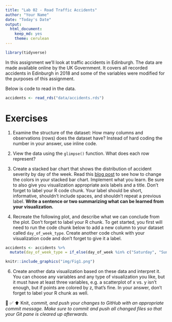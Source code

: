 ```yaml
---
title: "Lab 02 - Road Traffic Accidents"
author: "Your Name"
date: "Today's Date"
output:
  html_document: 
    keep_md: yes
    theme: cerulean
---
```


```r
library(tidyverse)
```

In this assignment we'll look at traffic accidents in Edinburgh.
The data are made available online by the UK Government.
It covers all recorded accidents in Edinburgh in 2018 and some of the variables were modified for the purposes of this assignment.

Below is code to read in the data.

```r
accidents <- read_rds("data/accidents.rds")
```

# Exercises

1.  Examine the structure of the dataset:  How many columns and observations (rows) does the dataset have? Instead of hard coding the number in your answer, use inline code.  

2.  View the data using the `glimpse()` function.  What does each row represent?

3.  Create a stacked bar chart that shows the distribution of accident severity by day of the week.  Read this [blog post](https://www.statology.org/ggplot-change-color-of-stacked-bars/) to see how to change the colors in your stacked bar chart.  Implement what you learn.  Be sure to also give you visualization appropriate axis labels and a title.   Don't forget to label your R code chunk. Your label should be short, informative, shouldn't include spaces, and shouldn't repeat a previous label.  **Write a sentence or two summarizing what can be learned from your visualization.**

4.  Recreate the following plot, and describe what we can conclude from the plot. Don't forget to label your R chunk. To get started, you first will need to run the code chunk below to add a new column to your dataset called `day_of_week_type`.  Create another code chunk with your visualization code and don't forget to give it a label. 

```r
accidents <- accidents %>%
  mutate(day_of_week_type = if_else(day_of_week %in% c("Saturday", "Sunday"), "Weekend", "Weekday"))
```


```r
knitr::include_graphics("img/Fig1.png")
```



6.  Create another data visualization based on these data and interpret it. You can choose any variables and any type of visualization you like, but it must have at least three variables, e.g. a scatterplot of x vs. y isn't enough, but if points are colored by z, that's fine. In your answer, don't forget to label your R chunk as well.


🧶 ✅ ⬆️ Knit, *commit, and push your changes to GitHub with an appropriate commit message. Make sure to commit and push all changed files so that your Git pane is cleared up afterwards.*



